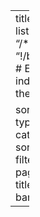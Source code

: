 ---
title: "L's blog"
listing:
  contents: 
  - "/*.qmd"
  - "!/blog/index.qmd"  # Exclude index.qmd from the listing

  sort: "date desc"
  type: default
  categories: true
  sort-ui: false
  filter-ui: false
page-layout: full
title-block-banner: true
---
